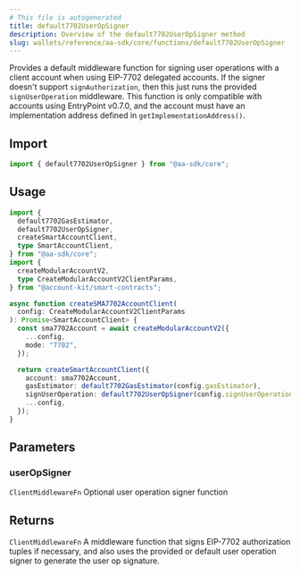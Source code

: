 ```yaml
---
# This file is autogenerated
title: default7702UserOpSigner
description: Overview of the default7702UserOpSigner method
slug: wallets/reference/aa-sdk/core/functions/default7702UserOpSigner
---
```


Provides a default middleware function for signing user operations with a client account when using EIP-7702 delegated accounts.
If the signer doesn't support `signAuthorization`, then this just runs the provided `signUserOperation` middleware.
This function is only compatible with accounts using EntryPoint v0.7.0, and the account must have an implementation address defined in `getImplementationAddress()`.

## Import

```ts
import { default7702UserOpSigner } from "@aa-sdk/core";
```

## Usage

```ts twoslash
import {
  default7702GasEstimator,
  default7702UserOpSigner,
  createSmartAccountClient,
  type SmartAccountClient,
} from "@aa-sdk/core";
import {
  createModularAccountV2,
  type CreateModularAccountV2ClientParams,
} from "@account-kit/smart-contracts";

async function createSMA7702AccountClient(
  config: CreateModularAccountV2ClientParams
): Promise<SmartAccountClient> {
  const sma7702Account = await createModularAccountV2({
    ...config,
    mode: "7702",
  });

  return createSmartAccountClient({
    account: sma7702Account,
    gasEstimator: default7702GasEstimator(config.gasEstimator),
    signUserOperation: default7702UserOpSigner(config.signUserOperation),
    ...config,
  });
}
```

## Parameters

### userOpSigner

`ClientMiddlewareFn`
Optional user operation signer function

## Returns

`ClientMiddlewareFn`
A middleware function that signs EIP-7702 authorization tuples if necessary, and also uses the provided or default user operation signer to generate the user op signature.
